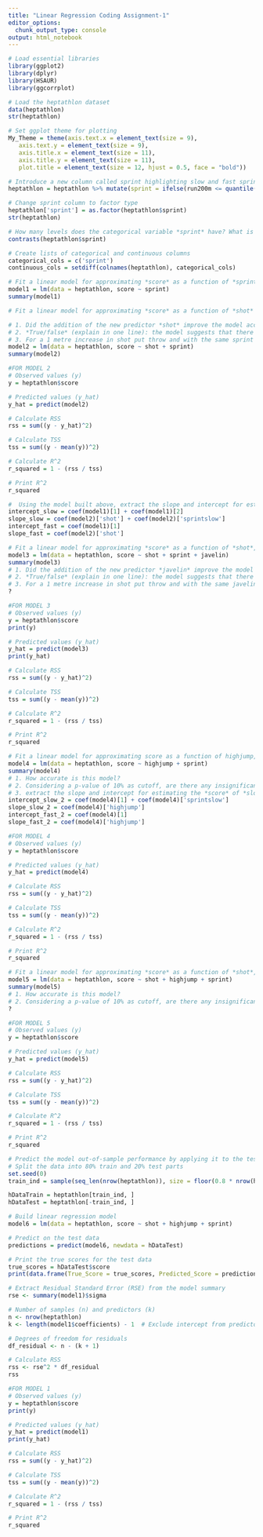 ---
title: "Linear Regression Coding Assignment-1"
editor_options:
  chunk_output_type: console
output: html_notebook
---

```{r}
# Load essential libraries
library(ggplot2)
library(dplyr)
library(HSAUR)
library(ggcorrplot)
```

```{r}
# Load the heptathlon dataset
data(heptathlon)
str(heptathlon)
```


```{r}
# Set ggplot theme for plotting
My_Theme = theme(axis.text.x = element_text(size = 9),
   axis.text.y = element_text(size = 9),
   axis.title.x = element_text(size = 11),
   axis.title.y = element_text(size = 11),
   plot.title = element_text(size = 12, hjust = 0.5, face = "bold"))
```

```{r}
# Introduce a new column called sprint highlighting slow and fast sprinters using the 25th percentile of run times in 200m and 800m
heptathlon = heptathlon %>% mutate(sprint = ifelse(run200m <= quantile(heptathlon$run200m, 0.25) & run800m <= quantile(heptathlon$run800m, 0.25),'fast', 'slow'))
```

```{r}
# Change sprint column to factor type
heptathlon['sprint'] = as.factor(heptathlon$sprint)
str(heptathlon)
```

```{r}
# How many levels does the categorical variable *sprint* have? What is the reference level? 
contrasts(heptathlon$sprint)
```

```{r}
# Create lists of categorical and continuous columns
categorical_cols = c('sprint')
continuous_cols = setdiff(colnames(heptathlon), categorical_cols)
```

```{r}
# Fit a linear model for approximating *score* as a function of *sprint*. Print the model's summary. How accurate is the model? How do the slow athletes' scores compare to the fast ones?
model1 = lm(data = heptathlon, score ~ sprint)
summary(model1)
```

```{r}
# Fit a linear model for approximating *score* as a function of *shot* and *sprint*. Print the model's summary and answer the following questions:

# 1. Did the addition of the new predictor *shot* improve the model accuracy? 
# 2. *True/false* (explain in one line): the model suggests that there is a possible linear relationship between an athlete's score and sprintslow.
# 3. For a 1 metre increase in shot put throw and with the same sprint performance, we can say with 95% confidence that the athlete's score will increase/decrease by an amount in the interval [?, ?].
model2 = lm(data = heptathlon, score ~ shot + sprint)
summary(model2)
```

```{r}
#FOR MODEL 2
# Observed values (y)
y = heptathlon$score

# Predicted values (y_hat)
y_hat = predict(model2)

# Calculate RSS
rss = sum((y - y_hat)^2)

# Calculate TSS
tss = sum((y - mean(y))^2)

# Calculate R^2
r_squared = 1 - (rss / tss)

# Print R^2
r_squared
```


```{r}
#  Using the model built above, extract the slope and intercept for estimating the *score* of *slow* and *fast* athletes. 
intercept_slow = coef(model1)[1] + coef(model1)[2]
slope_slow = coef(model2)['shot'] + coef(model2)['sprintslow']
intercept_fast = coef(model1)[1]
slope_fast = coef(model2)['shot']
```

```{r}
# Fit a linear model for approximating *score* as a function of *shot*, *sprint*, and *javelin*. Print the model's summary.
model3 = lm(data = heptathlon, score ~ shot + sprint + javelin)
summary(model3)
# 1. Did the addition of the new predictor *javelin* improve the model accuracy?
# 2. *True/false* (explain in one line): the model suggests that there is a possible linear relationship between an athlete's score and javelin performance.
# 3. For a 1 metre increase in shot put throw and with the same javelin and sprint performance, we can say with 95% confidence that the athlete's score will increase/decrease by an amount in the interval[?,?]
?
```

```{r}
#FOR MODEL 3
# Observed values (y)
y = heptathlon$score
print(y)

# Predicted values (y_hat)
y_hat = predict(model3)
print(y_hat)

# Calculate RSS
rss = sum((y - y_hat)^2)

# Calculate TSS
tss = sum((y - mean(y))^2)

# Calculate R^2
r_squared = 1 - (rss / tss)

# Print R^2
r_squared
```


```{r}
# Fit a linear model for approximating score as a function of highjump, and sprint. Print the model's summary and answer the following questions:
model4 = lm(data = heptathlon, score ~ highjump + sprint)
summary(model4)
# 1. How accurate is this model?
# 2. Considering a p-value of 10% as cutoff, are there any insignificant features?
# 3. extract the slope and intercept for estimating the *score* of *slow* and *fast* athletes.
intercept_slow_2 = coef(model4)[1] + coef(model4)['sprintslow']
slope_slow_2 = coef(model4)['highjump']
intercept_fast_2 = coef(model4)[1]
slope_fast_2 = coef(model4)['highjump']
```

```{r}
#FOR MODEL 4
# Observed values (y)
y = heptathlon$score

# Predicted values (y_hat)
y_hat = predict(model4)

# Calculate RSS
rss = sum((y - y_hat)^2)

# Calculate TSS
tss = sum((y - mean(y))^2)

# Calculate R^2
r_squared = 1 - (rss / tss)

# Print R^2
r_squared
```


```{r}
# Fit a linear model for approximating *score* as a function of *shot*, *highjump*, and *sprint*. Print the model's summary and answer the following questions:
model5 = lm(data = heptathlon, score ~ shot + highjump + sprint)
summary(model5)
# 1. How accurate is this model?
# 2. Considering a p-value of 10% as cutoff, are there any insignificant features?
?
```

```{r}
#FOR MODEL 5
# Observed values (y)
y = heptathlon$score

# Predicted values (y_hat)
y_hat = predict(model5)

# Calculate RSS
rss = sum((y - y_hat)^2)

# Calculate TSS
tss = sum((y - mean(y))^2)

# Calculate R^2
r_squared = 1 - (rss / tss)

# Print R^2
r_squared
```


```{r}
# Predict the model out-of-sample performance by applying it to the test data.
# Split the data into 80% train and 20% test parts
set.seed(0)
train_ind = sample(seq_len(nrow(heptathlon)), size = floor(0.8 * nrow(heptathlon)))

hDataTrain = heptathlon[train_ind, ]
hDataTest = heptathlon[-train_ind, ]

# Build linear regression model
model6 = lm(data = heptathlon, score ~ shot + highjump + sprint)

# Predict on the test data
predictions = predict(model6, newdata = hDataTest)

# Print the true scores for the test data
true_scores = hDataTest$score
print(data.frame(True_Score = true_scores, Predicted_Score = predictions))
```

```{r}
# Extract Residual Standard Error (RSE) from the model summary
rse <- summary(model1)$sigma

# Number of samples (n) and predictors (k)
n <- nrow(heptathlon)
k <- length(model1$coefficients) - 1  # Exclude intercept from predictors count

# Degrees of freedom for residuals
df_residual <- n - (k + 1)

# Calculate RSS
rss <- rse^2 * df_residual
rss

```

```{r}
#FOR MODEL 1
# Observed values (y)
y = heptathlon$score
print(y)

# Predicted values (y_hat)
y_hat = predict(model1)
print(y_hat)

# Calculate RSS
rss = sum((y - y_hat)^2)

# Calculate TSS
tss = sum((y - mean(y))^2)

# Calculate R^2
r_squared = 1 - (rss / tss)

# Print R^2
r_squared

```

